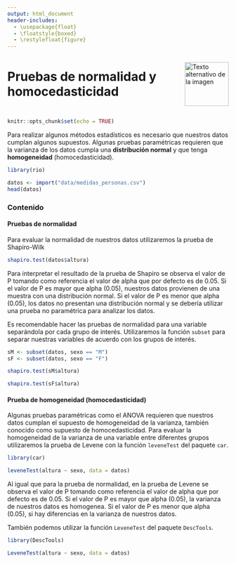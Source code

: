 ---
output: html_document
header-includes:
  - \usepackage{float}
  - \floatstyle{boxed}
  - \restylefloat{figure}
---

<div style="display:flex; align-items:center;">
  <h1 style="margin:0;">Pruebas de normalidad y homocedasticidad</h1>
  <img src="Imagenes/HNBI_LOGO1.jpeg" alt="Texto alternativo de la imagen" style="width:100px; margin-left:20px;">
</div>

```{r setup, include=FALSE}
knitr::opts_chunk$set(echo = TRUE)
```

Para realizar algunos métodos estadísticos es necesario que nuestros datos cumplan algunos supuestos. Algunas pruebas paramétricas requieren que la varianza de los datos cumpla una **distribución normal** y que tenga **homogeneidad** (homocedasticidad).

```{r}
library(rio)
```

```{r}
datos <- import("data/medidas_personas.csv")
head(datos)
```

### Contenido{.tabset .tabset-pills}

#### Pruebas de normalidad

Para evaluar la normalidad de nuestros datos utilizaremos la prueba de Shapiro-Wilk

```{r}
shapiro.test(datos$altura)
```

Para interpretar el resultado de la prueba de Shapiro se observa el valor de P tomando como referencia el valor de alpha que por defecto es de 0.05.
Si el valor de P es mayor que alpha (0.05), nuestros datos provienen de una muestra con una distribución normal. Si el valor de P es menor que alpha (0.05), los datos no presentan una distribución normal y se debería utilizar una prueba no paramétrica para analizar los datos.

Es recomendable hacer las pruebas de normalidad para una variable separándola por cada grupo de interés.
Utilizaremos la función `subset` para separar nuestras variables de acuerdo con los grupos de interés.

```{r}
sM <- subset(datos, sexo == "M")
sF <- subset(datos, sexo == "F")
```

```{r}
shapiro.test(sM$altura)
```

```{r}
shapiro.test(sF$altura)
```


#### Prueba de homogeneidad (homocedasticidad)

Algunas pruebas paramétricas como el ANOVA requieren que nuestros datos cumplan el supuesto de homogeneidad de la varianza, también conocido como supuesto de homocedasticidad. Para evaluar la homogeneidad de la varianza de una variable entre diferentes grupos utilizaremos la prueba de Levene con la función `leveneTest` del paquete `car`.

```{r}
library(car)
```

```{r}
leveneTest(altura ~ sexo, data = datos)
```

Al igual que para la prueba de normalidad, en la prueba de Levene se observa el valor de P tomando como referencia el valor de alpha que por defecto es de 0.05.
Si el valor de P es mayor que alpha (0.05), la varianza de nuestros datos es homogenea. Si el valor de P es menor que alpha (0.05), si hay diferencias en la varianza de nuestros datos.

También podemos utilizar la función `LeveneTest` del paquete `DescTools`.

```{r}
library(DescTools)
```

```{r}
LeveneTest(altura ~ sexo, data = datos)
```

